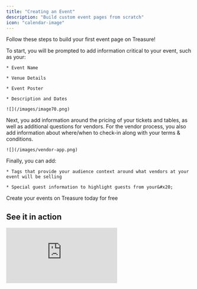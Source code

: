 ```yaml
---
title: "Creating an Event"
description: "Build custom event pages from scratch"
icon: "calendar-image"
---
```


Follow these steps to build your first event page on Treasure!

<Steps>
  <Step title="Basic Info">
    To start, you will be prompted to add information critical to your event, such as your:

    * Event Name

    * Venue Details

    * Event Poster

    * Description and Dates

    ![](/images/image70.png)
  </Step>

  <Step title="Ticket and Table Tiers">
    Next, you add information around the pricing of your tickets and tables, as well as additional questions for vendors. For the vendor process, you also add information about where/when to check-in along with your terms & conditions.

    ![](/images/vendor-app.png)
  </Step>

  <Step title="Additional Information">
    Finally, you can add:

    * Tags that provide your audience context around what vendors at your event will be selling

    * Special guest information to highlight guests from your&#x20;
  </Step>
</Steps>

<Card title="Try it out now!" icon="rocket" href="https://www.ontreasure.com/create">
  Create your events on Treasure today for free
</Card>

## See it in action

<iframe
  style={{
width: '100%',
aspectRatio: '16/9',
maxWidth: '560px'
}}
  src="https://www.youtube.com/embed/UwTT8W1hZyU?si=woyUikNokbehrAfv"
  title="YouTube video player"
  frameborder="0"
  allow="accelerometer; autoplay; clipboard-write; encrypted-media; gyroscope; picture-in-picture; web-share"
  referrerpolicy="strict-origin-when-cross-origin"
  allowfullscreen
/>

<br />

<Tip>
  You can save your event as a draft and return to it to publish it at any time in your [host dashboard](https://www.ontreasure.com/host/events)
</Tip>

### Live Event Page

After you complete the create event process, you can publish your event and start processing sales right away. Your live event will include all the information you just input into the event editor.

![](/images/event-page.png)